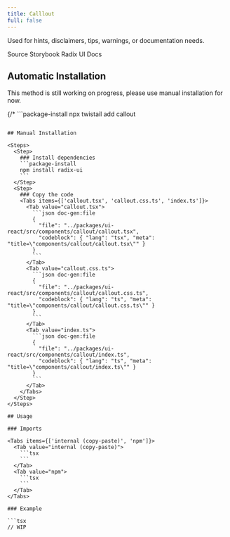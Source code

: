 ```yaml
---
title: Calllout
full: false
---
```


Used for hints, disclaimers, tips, warnings, or documentation needs.

<Badges>
  <BadgeLink href="https://github.com/riipandi/twistail/tree/main/packages/ui-react/src/components/callout" external>
    Source
  </BadgeLink>
  <BadgeLink href="https://storybook.twistail.com/?path=/docs/base-components-callout--default" external>
    Storybook
  </BadgeLink>
  <BadgeLink href="https://www.radix-ui.com/primitives/docs/utilities/slot" external>
    Radix UI Docs
  </BadgeLink>
</Badges>

## Automatic Installation

<Callout type='warn'>
  This method is still working on progress, please use manual installation for now.
</Callout>

{/* ```package-install
npx twistail add callout
``` */}

## Manual Installation

<Steps>
  <Step>
    ### Install dependencies
    ```package-install
    npm install radix-ui
    ```
  </Step>
  <Step>
    ### Copy the code
    <Tabs items={['callout.tsx', 'callout.css.ts', 'index.ts']}>
      <Tab value="callout.tsx">
        ```json doc-gen:file
        {
          "file": "../packages/ui-react/src/components/callout/callout.tsx",
          "codeblock": { "lang": "tsx", "meta": "title=\"components/callout/callout.tsx\"" }
        }
        ```
      </Tab>
      <Tab value="callout.css.ts">
        ```json doc-gen:file
        {
          "file": "../packages/ui-react/src/components/callout/callout.css.ts",
          "codeblock": { "lang": "ts", "meta": "title=\"components/callout/callout.css.ts\"" }
        }
        ```
      </Tab>
      <Tab value="index.ts">
        ```json doc-gen:file
        {
          "file": "../packages/ui-react/src/components/callout/index.ts",
          "codeblock": { "lang": "ts", "meta": "title=\"components/callout/index.ts\"" }
        }
        ```
      </Tab>
    </Tabs>
  </Step>
</Steps>

## Usage

### Imports

<Tabs items={['internal (copy-paste)', 'npm']}>
  <Tab value="internal (copy-paste)">
    ```tsx
    ```
  </Tab>
  <Tab value="npm">
    ```tsx
    ```
  </Tab>
</Tabs>

### Example

```tsx
// WIP
```

